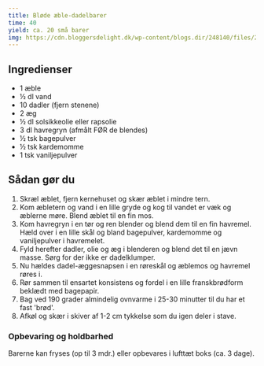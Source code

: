 ```yaml
---
title: Bløde æble-dadelbarer
time: 40
yield: ca. 20 små barer
img: https://cdn.bloggersdelight.dk/wp-content/blogs.dir/248140/files/2020/09/dsc07324.jpg
---
```


## Ingredienser

- 1 æble
- ½ dl vand
- 10 dadler (fjern stenene)
- 2 æg
- ½ dl solsikkeolie eller rapsolie
- 3 dl havregryn (afmålt FØR de blendes)
- ½ tsk bagepulver
- ½ tsk kardemomme
- 1 tsk vaniljepulver

## Sådan gør du

1. Skræl æblet, fjern kernehuset og skær æblet i mindre tern.
2. Kom æbletern og vand i en lille gryde og kog til vandet er væk og æblerne møre. Blend æblet til en fin mos.
3. Kom havregryn i en tør og ren blender og blend dem til en fin havremel. Hæld over i en lille skål og bland bagepulver, kardemomme og vaniljepulver i havremelet.
4. Fyld herefter dadler, olie og æg i blenderen og blend det til en jævn masse. Sørg for der ikke er dadelklumper.
5. Nu hældes dadel-æggesnapsen i en røreskål og æblemos og havremel røres i.
6. Rør sammen til ensartet konsistens og fordel i en lille franskbrødform beklædt med bagepapir.
7. Bag ved 190 grader almindelig ovnvarme i 25-30 minutter til du har et fast 'brød'.
8. Afkøl og skær i skiver af 1-2 cm tykkelse som du igen deler i stave.

### Opbevaring og holdbarhed
Barerne kan fryses (op til 3 mdr.) eller opbevares i lufttæt boks (ca. 3 dage).
